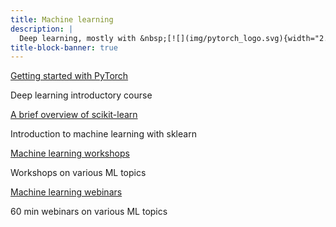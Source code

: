 ```yaml
---
title: Machine learning
description: |
  Deep learning, mostly with &nbsp;[![](img/pytorch_logo.svg){width="2.7%" fig-alt="noshadow"}](https://pytorch.org/)
title-block-banner: true
---
```


:::{layout="[[5, 5], [5, 5]]"}

:::{.card2 .mb-3}

:::{.card-body2}

[Getting started with PyTorch](top_intro.qmd){.card-title2 .stretched-link}

[Deep learning introductory course]{.text-muted}

:::

:::

:::{.card2 .mb-3}

:::{.card-body2}

[A brief overview of scikit-learn](sk_intro.qmd){.card-title2 .stretched-link}

[Introduction to machine learning with sklearn]{.text-muted}

:::

:::

:::{.card2 .mb-3}

:::{.card-body2}

[Machine learning workshops](audio_dataloader.qmd){.card-title2 .stretched-link}

[Workshops on various ML topics]{.text-muted}

:::

:::

:::{.card2 .mb-3}

:::{.card-body2}

[Machine learning webinars](torchtensors.qmd){.card-title2 .stretched-link}

[60 min webinars on various ML topics]{.text-muted}

:::

:::

::::
